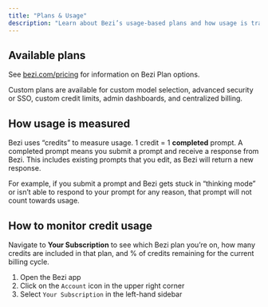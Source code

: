 ```yaml
---
title: "Plans & Usage"
description: "Learn about Bezi’s usage-based plans and how usage is tracked"
---
```


## Available plans

See [bezi.com/pricing](https://www.bezi.com/pricing) for information on Bezi Plan options. 

Custom plans are available for custom model selection, advanced security or SSO, custom credit limits, admin dashboards, and centralized billing. 

## How usage is measured

Bezi uses “credits” to measure usage. 1 credit = 1 **completed** prompt. A completed prompt means you submit a prompt and receive a response from Bezi. This includes existing prompts that you edit, as Bezi will return a new response.

For example, if you submit a prompt and Bezi gets stuck in “thinking mode” or isn’t able to respond to your prompt for any reason, that prompt will not count towards usage.

## How to monitor credit usage 

Navigate to **Your Subscription** to see which Bezi plan you’re on, how many credits are included in that plan, and % of credits remaining for the current billing cycle.

1. Open the Bezi app
2. Click on the `Account` icon in the upper right corner
3. Select `Your Subscription` in the left-hand sidebar